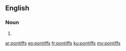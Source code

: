 ==English==

===Noun===
{{head|en|plural}}

# {{plural of|pontiff|lang=en}}

[[ar:pontiffs]]
[[eo:pontiffs]]
[[fr:pontiffs]]
[[ku:pontiffs]]
[[my:pontiffs]]